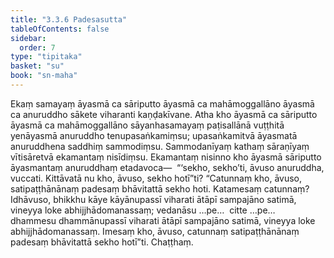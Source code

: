 ```yaml
---
title: "3.3.6 Padesasutta"
tableOfContents: false
sidebar:
  order: 7
type: "tipitaka"
basket: "su"
book: "sn-maha"
---
```



<DynamicBreadcrumb />

<Division number="392" book="sn-maha">

<Paragraph number="881" book="sn-maha">
Ekaṃ samayaṃ āyasmā ca sāriputto āyasmā ca mahāmoggallāno āyasmā ca anuruddho sākete viharanti kaṇḍakīvane. Atha kho āyasmā ca sāriputto āyasmā ca mahāmoggallāno sāyanhasamayaṃ paṭisallānā vuṭṭhitā yenāyasmā anuruddho tenupasaṅkamiṃsu; upasaṅkamitvā āyasmatā anuruddhena saddhiṃ sammodiṃsu. Sammodanīyaṃ kathaṃ sāraṇīyaṃ vītisāretvā ekamantaṃ nisīdiṃsu. Ekamantaṃ nisinno kho āyasmā sāriputto āyasmantaṃ anuruddhaṃ etadavoca—  “‘sekho, sekho’ti, āvuso anuruddha, vuccati. Kittāvatā nu kho, āvuso, sekho hotī”ti? “Catunnaṃ kho, āvuso, satipaṭṭhānānaṃ padesaṃ bhāvitattā sekho hoti.
</Paragraph>

<Paragraph number="882" book="sn-maha">
Katamesaṃ catunnaṃ? Idhāvuso, bhikkhu kāye kāyānupassī viharati ātāpī sampajāno satimā, vineyya loke abhijjhādomanassaṃ; vedanāsu …pe…  citte …pe…  dhammesu dhammānupassī viharati ātāpī sampajāno satimā, vineyya loke abhijjhādomanassaṃ. Imesaṃ kho, āvuso, catunnaṃ satipaṭṭhānānaṃ padesaṃ bhāvitattā sekho hotī”ti.

</Paragraph>
</Division>

<Paragraph number="883" type="center" book="sn-maha">
Chaṭṭhaṃ.
</Paragraph>